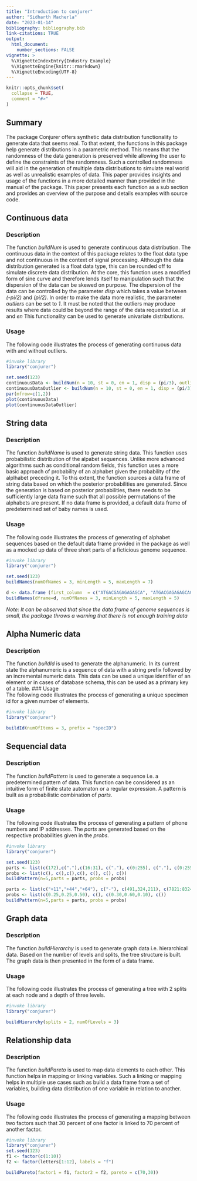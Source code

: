 ```yaml
---
title: "Introduction to conjurer"
author: "Sidharth Macherla"
date: "2023-01-14"
bibliography: bibliography.bib
link-citations: TRUE
output:
  html_document:
    number_sections: FALSE
vignette: >
  %\VignetteIndexEntry{Industry Example}
  %\VignetteEngine{knitr::rmarkdown}
  %\VignetteEncoding{UTF-8}
---
```


```r
knitr::opts_chunk$set(
  collapse = TRUE,
  comment = "#>"
)
```
## Summary {-}
The package Conjurer offers synthetic data distribution functionality to generate data that seems real. To that extent, the functions in this package help generate distributions in a parametric method. This means that the randomness of the data generation is preserved while allowing the user to define the constraints of the randomness. Such a controlled randomness will aid in the generation of multiple data distributions to simulate real world as well as unrealistic examples of data. This paper provides insights and usage of the functions in a more detailed manner than provided in the manual of the package. This paper presents each function as a sub section and provides an overview of the purpose and details examples with source code.

## Continuous data
### Description
The function *buildNum* is used to generate continuous data distribution. The continuous data in the context of this package relates to the float data type and not continuous in the context of signal processing. Although the data distribution generated is a float data type, this can be rounded off to simulate discrete data distribution. At the core, this function uses a modified form of sine curve and therefore lends itself to manipulation such that the dispersion of the data can be skewed on purpose. The dispersion of the data can be controlled by the parameter *disp* which takes a value between *(-pi/2)* and *(pi/2)*. In order to make the data more realistic, the parameter *outliers* can be set to *1*. It must be noted that the outliers may produce results where data could be beyond the range of the data requested i.e. *st* and *en*
This functionality can be used to generate univariate distributions.   

### Usage
The following code illustrates the process of generating continuous data with and without outliers.

```r
#invoke library
library("conjurer")

set.seed(123)
continuousData <- buildNum(n = 10, st = 0, en = 1, disp = (pi/3), outliers = 0)
continuousDataOutlier <- buildNum(n = 10, st = 0, en = 1, disp = (pi/3), outliers = 1)
par(mfrow=c(1,2)) 
plot(continuousData)
plot(continuousDataOutlier)
```

## String data
### Description
The function *buildName* is used to generate string data. This function uses probabilistic distribution of the alpabet sequences. Unlike more advanced algorithms such as conditional random fields, this function uses a more basic approach of probability of an alphabet given the probability of the alplhabet preceding it. To this extent, the function sources a data frame of string data based on which the posterior probabilities are generated. Since the generation is based on posterior probabilities, there needs to be sufficiently large data frame such that all possible permutations of the alphabets are present. If no data frame is provided, a default data frame of predetermined set of baby names is used.     

### Usage
The following code illustrates the process of generating of alphabet sequences based on the default data frame provided in the package as well as a mocked up data of three short parts of a ficticious genome sequence.
```r
#invoke library
library("conjurer")

set.seed(123)
buildNames(numOfNames = 3, minLength = 5, maxLength = 7)

d <- data.frame (first_column  = c("ATGACGAGAGAGAGCA", "ATGACGAGAGAGCAGAGA","TACTGCTCTCTCGTAAATCG"))
buildNames(dframe=d, numOfNames = 3, minLength = 5, maxLength = 5)
```
*Note: It can be observed that since the data frame of genome sequences is small, the package throws a warning that there is not enough training data*

## Alpha Numeric data   

### Description   
The function *buildId* is used to generate the alphanumeric. In its current state the alphanumeric is a sequence of data with a string prefix followed by an incremental numeric data. This data can be used a unique identifier of an element or in cases of database schema, this can be used as a primary key of a table.
### Usage   
The following code illustrates the process of generating a unique specimen id for a given number of elements.
```r
#invoke library
library("conjurer")

buildId(numOfItems = 3, prefix = "specID")
```


## Sequencial data
### Description
The function *buildPattern* is used to generate a sequence i.e. a predetermined pattern of data. This function can be considered as an intuitive form of finite state automaton or a regular expression. A pattern is built as a probabilistic combination of *parts*.   

### Usage
The following code illustrates the process of generating a pattern of phone numbers and IP addresses. The *parts* are generated based on the respective probabilities given in the *probs*.    
```r
#invoke library
library("conjurer")

set.seed(123)
parts <- list(c(172),c("."),c(16:31), c("."), c(0:255), c("."), c(0:255))
probs <- list(c(), c(),c(),c(), c(), c(), c())
buildPattern(n=5,parts = parts, probs = probs)

parts <- list(c("+11","+44","+64"), c("-"), c(491,324,211), c(7821:8324))
probs <- list(c(0.25,0.25,0.50), c(), c(0.30,0.60,0.10), c())
buildPattern(n=5,parts = parts, probs = probs)
```

## Graph data
### Description
The function *buildHierarchy* is used to generate graph data i.e. hierarchical data. Based on the number of levels and splits, the tree structure is built. The graph data is then presented in the form of a data frame.

### Usage
The following code illustrates the process of generating a tree with 2 splits at each node and a depth of three levels.    
```r
#invoke library
library("conjurer")

buildHierarchy(splits = 2, numOfLevels = 3)

```

## Relationship data
### Description
The function *buildPareto* is used to map data elements to each other. This function helps in mapping or linking variables. Such a linking or mapping helps in multiple use cases such as build a data frame from a set of variables, building data distribution of one variable in relation to another.

### Usage
The following code illustrates the process of generating a mapping between two factors such that 30 percent of one factor is linked to 70 percent of another factor.    
```r
#invoke library
library("conjurer")
set.seed(123)
f1 <- factor(c(1:10))
f2 <- factor(letters[1:12], labels = "f")

buildPareto(factor1 = f1, factor2 = f2, pareto = c(70,30))

```

